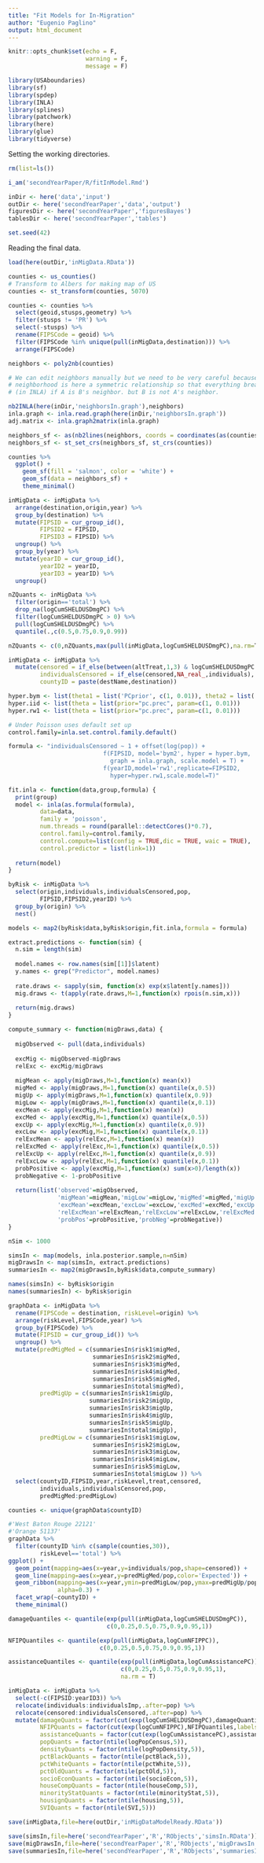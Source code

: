 ```yaml
---
title: "Fit Models for In-Migration"
author: "Eugenio Paglino"
output: html_document
---
```


```r
knitr::opts_chunk$set(echo = F,
                      warning = F,
                      message = F)
```

```r
library(USAboundaries)
library(sf)
library(spdep)
library(INLA)
library(splines)
library(patchwork)
library(here)
library(glue)
library(tidyverse)
```

Setting the working directories.

```r
rm(list=ls())

i_am('secondYearPaper/R/fitInModel.Rmd')

inDir <- here('data','input')
outDir <- here('secondYearPaper','data','output')
figuresDir <- here('secondYearPaper','figuresBayes')
tablesDir <- here('secondYearPaper','tables')

set.seed(42)
```

Reading the final data.

```r
load(here(outDir,'inMigData.RData'))
```

```r
counties <- us_counties()
# Transform to Albers for making map of US
counties <- st_transform(counties, 5070)

counties <- counties %>%
  select(geoid,stusps,geometry) %>%
  filter(stusps != 'PR') %>%
  select(-stusps) %>%
  rename(FIPSCode = geoid) %>%
  filter(FIPSCode %in% unique(pull(inMigData,destination))) %>%
  arrange(FIPSCode)
```

```r
neighbors <- poly2nb(counties)

# We can edit neighbors manually but we need to be very careful because
# neighborhood is here a symmetric relationship so that everything breaks
# (in INLA) if A is B's neighbor. but B is not A's neighbor.

nb2INLA(here(inDir,'neighborsIn.graph'),neighbors)
inla.graph <- inla.read.graph(here(inDir,'neighborsIn.graph'))
adj.matrix <- inla.graph2matrix(inla.graph)
```

```r
neighbors_sf <- as(nb2lines(neighbors, coords = coordinates(as(counties,'Spatial'))), 'sf')
neighbors_sf <- st_set_crs(neighbors_sf, st_crs(counties))

counties %>%
  ggplot() + 
    geom_sf(fill = 'salmon', color = 'white') +
    geom_sf(data = neighbors_sf) +
    theme_minimal()
```

```r
inMigData <- inMigData %>%
  arrange(destination,origin,year) %>%
  group_by(destination) %>%
  mutate(FIPSID = cur_group_id(),
         FIPSID2 = FIPSID,
         FIPSID3 = FIPSID) %>%
  ungroup() %>%
  group_by(year) %>%
  mutate(yearID = cur_group_id(),
         yearID2 = yearID,
         yearID3 = yearID) %>%
  ungroup()
```

```r
nZQuants <- inMigData %>%
  filter(origin=='total') %>%
  drop_na(logCumSHELDUSDmgPC) %>%
  filter(logCumSHELDUSDmgPC > 0) %>%
  pull(logCumSHELDUSDmgPC) %>%
  quantile(.,c(0.5,0.75,0.9,0.99))

nZQuants <- c(0,nZQuants,max(pull(inMigData,logCumSHELDUSDmgPC),na.rm=T))
```

```r
inMigData <- inMigData %>%
  mutate(censored = if_else(between(altTreat,1,3) & logCumSHELDUSDmgPC >= nZQuants[2],T,F),
         individualsCensored = if_else(censored,NA_real_,individuals),
         countyID = paste(destName,destination))
```

```r
hyper.bym <- list(theta1 = list('PCprior', c(1, 0.01)), theta2 = list('PCprior', c(0.5, 0.5)))
hyper.iid <- list(theta = list(prior="pc.prec", param=c(1, 0.01)))
hyper.rw1 <- list(theta = list(prior="pc.prec", param=c(1, 0.01)))

# Under Poisson uses default set up
control.family=inla.set.control.family.default()

formula <- "individualsCensored ~ 1 + offset(log(pop)) +
                           f(FIPSID, model='bym2', hyper = hyper.bym,
                             graph = inla.graph, scale.model = T) +
                           f(yearID,model='rw1',replicate=FIPSID2,
                             hyper=hyper.rw1,scale.model=T)" 
```

```r
fit.inla <- function(data,group,formula) {
  print(group)
  model <- inla(as.formula(formula),
         data=data,
         family = 'poisson',
         num.threads = round(parallel::detectCores()*0.7),
         control.family=control.family,
         control.compute=list(config = TRUE,dic = TRUE, waic = TRUE),
         control.predictor = list(link=1))
  
  return(model) 
}
```

```r
byRisk <- inMigData %>% 
  select(origin,individuals,individualsCensored,pop,
         FIPSID,FIPSID2,yearID) %>%
  group_by(origin) %>% 
  nest()
```

```r
models <- map2(byRisk$data,byRisk$origin,fit.inla,formula = formula)
```

```r
extract.predictions <- function(sim) {
  n.sim = length(sim)
  
  model.names <- row.names(sim[[1]]$latent)
  y.names <- grep("Predictor", model.names)
  
  rate.draws <- sapply(sim, function(x) exp(x$latent[y.names]))
  mig.draws <- t(apply(rate.draws,M=1,function(x) rpois(n.sim,x)))
  
  return(mig.draws)
}

compute_summary <- function(migDraws,data) {
  
  migObserved <- pull(data,individuals)
  
  excMig <- migObserved-migDraws
  relExc <- excMig/migDraws
  
  migMean <- apply(migDraws,M=1,function(x) mean(x))
  migMed <- apply(migDraws,M=1,function(x) quantile(x,0.5))
  migUp <- apply(migDraws,M=1,function(x) quantile(x,0.9))
  migLow <- apply(migDraws,M=1,function(x) quantile(x,0.1))
  excMean <- apply(excMig,M=1,function(x) mean(x))
  excMed <- apply(excMig,M=1,function(x) quantile(x,0.5))
  excUp <- apply(excMig,M=1,function(x) quantile(x,0.9))
  excLow <- apply(excMig,M=1,function(x) quantile(x,0.1))
  relExcMean <- apply(relExc,M=1,function(x) mean(x))
  relExcMed <- apply(relExc,M=1,function(x) quantile(x,0.5))
  relExcUp <- apply(relExc,M=1,function(x) quantile(x,0.9))
  relExcLow <- apply(relExc,M=1,function(x) quantile(x,0.1))
  probPositive <- apply(excMig,M=1,function(x) sum(x>0)/length(x))
  probNegative <- 1-probPositive
  
  return(list('observed'=migObserved,
              'migMean'=migMean,'migLow'=migLow,'migMed'=migMed,'migUp'=migUp,
              'excMean'=excMean,'excLow'=excLow,'excMed'=excMed,'excUp'=excUp,
              'relExcMean'=relExcMean,'relExcLow'=relExcLow,'relExcMed'=relExcMed,'relExcUp'=relExcUp,
              'probPos'=probPositive,'probNeg'=probNegative))
}
```

```r
nSim <- 1000

simsIn <- map(models, inla.posterior.sample,n=nSim)
migDrawsIn <- map(simsIn, extract.predictions)
summariesIn <- map2(migDrawsIn,byRisk$data,compute_summary)

names(simsIn) <- byRisk$origin
names(summariesIn) <- byRisk$origin
```

```r
graphData <- inMigData %>%
  rename(FIPSCode = destination, riskLevel=origin) %>%
  arrange(riskLevel,FIPSCode,year) %>%
  group_by(FIPSCode) %>%
  mutate(FIPSID = cur_group_id()) %>%
  ungroup() %>%
  mutate(predMigMed = c(summariesIn$risk1$migMed,
                        summariesIn$risk2$migMed,
                        summariesIn$risk3$migMed,
                        summariesIn$risk4$migMed,
                        summariesIn$risk5$migMed,
                        summariesIn$total$migMed),
         predMigUp = c(summariesIn$risk1$migUp,
                       summariesIn$risk2$migUp,
                       summariesIn$risk3$migUp,
                       summariesIn$risk4$migUp,
                       summariesIn$risk5$migUp,
                       summariesIn$total$migUp),
         predMigLow = c(summariesIn$risk1$migLow,
                        summariesIn$risk2$migLow,
                        summariesIn$risk3$migLow,
                        summariesIn$risk4$migLow,
                        summariesIn$risk5$migLow,
                        summariesIn$total$migLow )) %>%
  select(countyID,FIPSID,year,riskLevel,treat,censored,
         individuals,individualsCensored,pop,
         predMigMed:predMigLow)
```

```r
counties <- unique(graphData$countyID)

#'West Baton Rouge 22121'
#'Orange 51137'
graphData %>%
  filter(countyID %in% c(sample(counties,30)),
         riskLevel=='total') %>%
ggplot() +
  geom_point(mapping=aes(x=year,y=individuals/pop,shape=censored)) +
  geom_line(mapping=aes(x=year,y=predMigMed/pop,color='Expected')) +
  geom_ribbon(mapping=aes(x=year,ymin=predMigLow/pop,ymax=predMigUp/pop,fill='Expected'),
              alpha=0.3) +
  facet_wrap(~countyID) +
  theme_minimal()
```

```r
damageQuantiles <- quantile(exp(pull(inMigData,logCumSHELDUSDmgPC)),
                            c(0,0.25,0.5,0.75,0.9,0.95,1))

NFIPQuantiles <- quantile(exp(pull(inMigData,logCumNFIPPC)),
                          c(0,0.25,0.5,0.75,0.9,0.95,1))

assistanceQuantiles <- quantile(exp(pull(inMigData,logCumAssistancePC)),
                                c(0,0.25,0.5,0.75,0.9,0.95,1),
                                na.rm = T)

inMigData <- inMigData %>% 
  select(-c(FIPSID:yearID3)) %>%
  relocate(individuals:individualsImp,.after=pop) %>%
  relocate(censored:individualsCensored,.after=pop) %>%  
  mutate(damageQuants = factor(cut(exp(logCumSHELDUSDmgPC),damageQuantiles,labels=F)),
         NFIPQuants = factor(cut(exp(logCumNFIPPC),NFIPQuantiles,labels=F)),
         assistanceQuants = factor(cut(exp(logCumAssistancePC),assistanceQuantiles,labels=F)),
         popQuants = factor(ntile(logPopCensus,5)),
         densityQuants = factor(ntile(logPopDensity,5)),
         pctBlackQuants = factor(ntile(pctBlack,5)),
         pctWhiteQuants = factor(ntile(pctWhite,5)),
         pctOldQuants = factor(ntile(pctOld,5)),
         socioEconQuants = factor(ntile(socioEcon,5)),
         houseCompQuants = factor(ntile(houseComp,5)),
         minorityStatQuants = factor(ntile(minorityStat,5)),
         housignQuants = factor(ntile(housing,5)),
         SVIQuants = factor(ntile(SVI,5)))

save(inMigData,file=here(outDir,'inMigDataModelReady.RData'))
```

```r
save(simsIn,file=here('secondYearPaper','R','RObjects','simsIn.RData'))
save(migDrawsIn,file=here('secondYearPaper','R','RObjects','migDrawsIn.RData'))
save(summariesIn,file=here('secondYearPaper','R','RObjects','summariesIn.RData'))
```

